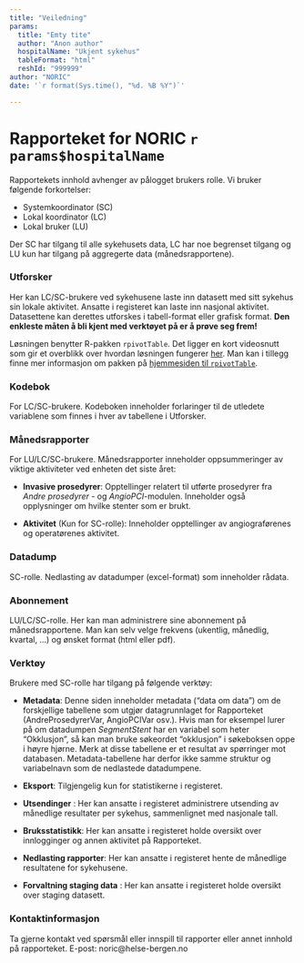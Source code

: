 ```yaml
---
title: "Veiledning"
params:
  title: "Emty tite"
  author: "Anon author"
  hospitalName: "Ukjent sykehus"
  tableFormat: "html"
  reshId: "999999"
author: "NORIC"
date: '`r format(Sys.time(), "%d. %B %Y")`'

---
```


# Rapporteket for NORIC `r params$hospitalName`
Rapportekets innhold avhenger av pålogget brukers rolle. 
Vi bruker følgende forkortelser:  

* Systemkoordinator (SC) 
* Lokal koordinator (LC)
* Lokal bruker (LU) 

Der SC har tilgang til alle sykehusets data, LC har noe begrenset tilgang og 
LU kun har tilgang på aggregerte data (månedsrapportene).

### Utforsker 
Her kan LC/SC-brukere ved sykehusene laste inn datasett med sitt sykehus sin
lokale aktivitet. Ansatte i registeret kan laste inn nasjonal aktivitet.
Datasettene kan derettes utforskes i tabell-format eller grafisk format.
__Den enkleste måten å bli kjent med verktøyet på er å prøve seg frem!__

  
Løsningen benytter R-pakken `rpivotTable`.
Det ligger en kort videosnutt som gir et overblikk over hvordan løsningen fungerer [her](https://i0.wp.com/nicolas.kruchten.com/pivottable/images/animation.gif "Videosnutt rpivotTable").
Man kan i tillegg finne mer informasjon om pakken på [hjemmesiden til `rpivotTable`](https://pivottable.js.org/examples/ "Hjemmesiden til rpivotTable"). 

    
### Kodebok 
For LC/SC-brukere. 
Kodeboken inneholder forlaringer til de utledete variablene som finnes i hver av 
tabellene i Utforsker.


### Månedsrapporter 
For LU/LC/SC-brukere. 
Månedsrapporter inneholder oppsummeringer av viktige aktiviteter ved 
enheten det siste året: 

* __Invasive prosedyrer__: Opptellinger relatert til utførte prosedyrer fra 
_Andre prosedyrer_ - og _AngioPCI_-modulen. Inneholder også opplysninger om 
hvilke stenter som er brukt.

* __Aktivitet__ (Kun for SC-rolle): Inneholder opptellinger av angiograførenes 
og operatørenes aktivitet.


### Datadump
SC-rolle. 
Nedlasting av datadumper (excel-format) som inneholder rådata. 

### Abonnement 
LU/LC/SC-rolle.
Her kan man administrere sine abonnement på månedsrapportene. 
Man kan selv velge frekvens (ukentlig, månedlig, kvartal, ...) og ønsket 
format (html eller pdf).

### Verktøy
Brukere med SC-rolle har tilgang på følgende verktøy:

* __Metadata__: Denne siden inneholder metadata ("data om data") om de 
forskjellige tabellene som utgjør datagrunnlaget for Rapporteket 
(AndreProsedyrerVar, AngioPCIVar osv.). Hvis man for eksempel lurer på om 
datadumpen *SegmentStent*  har en variabel som heter "Okklusjon", så kan man
bruke søkeordet "okklusjon" i søkeboksen oppe i høyre hjørne. 
Merk at disse tabellene er et resultat av spørringer mot databasen. 
Metadata-tabellene har derfor ikke samme struktur og variabelnavn som de 
nedlastede datadumpene. 

* __Eksport__: Tilgjengelig kun for statistikerne i registeret. 

* __Utsendinger__ : Her kan ansatte i registeret administrere utsending av
månedlige resultater per sykehus, sammenlignet med nasjonale tall. 

* __Bruksstatistikk__: Her kan ansatte i registeret holde oversikt over 
innlogginger og annen aktivitet på Rapporteket. 

* __Nedlasting rapporter__: Her kan ansatte i registeret hente de månedlige
resultatene for sykehusene.

* __Forvaltning staging data__ : Her kan ansatte i registeret holde oversikt
over staging datasett. 

### Kontaktinformasjon
Ta gjerne kontakt ved spørsmål eller innspill til rapporter eller annet
innhold på rapporteket. E-post: noric@helse-bergen.no

